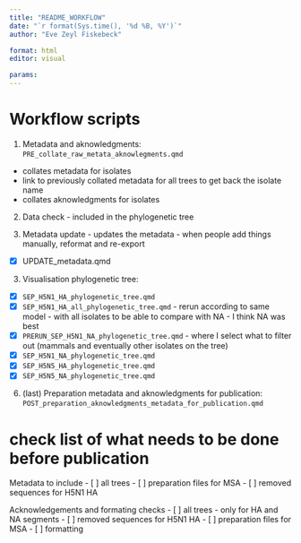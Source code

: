 ```yaml
---
title: "README_WORKFLOW"
date: "`r format(Sys.time(), '%d %B, %Y')`"
author: "Eve Zeyl Fiskebeck"

format: html
editor: visual

params:
---
```


# Workflow scripts

1.  Metadata and aknowledgments: `PRE_collate_raw_metata_aknowlegments.qmd`

-   collates metadata for isolates
-   link to previously collated metadata for all trees to get back the isolate name
-   collates aknowledgments for isolates

2. Data check - included in the phylogenetic tree

3. Metadata update - updates the metadata - when people add things manually, reformat and re-export 
- [x] UPDATE_metadata.qmd


3.  Visualisation phylogenetic tree:

- [x]   `SEP_H5N1_HA_phylogenetic_tree.qmd`
- [x]   `SEP_H5N1_HA_all_phylogenetic_tree.qmd` - rerun according to same model - with all isolates to be able to compare with NA - I think NA was best
- [x]     `PRERUN_SEP_H5N1_NA_phylogenetic_tree.qmd` - where I select what to filter out (mammals and eventually other isolates on the tree)
- [x]   `SEP_H5N1_NA_phylogenetic_tree.qmd`
- [x]   `SEP_H5N5_HA_phylogenetic_tree.qmd`
- [x]   `SEP_H5N5_NA_phylogenetic_tree.qmd`

6.  (last) Preparation metadata and aknowledgments for publication: `POST_preparation_aknowledgments_metadata_for_publication.qmd`

# check list of what needs to be done before publication

Metadata to include
- [ ] all trees 
- [ ] preparation files for MSA 
- [ ] removed sequences for H5N1 HA

Acknowledgements and formating checks
- [ ] all trees - only for HA and NA segments 
- [ ] removed sequences for H5N1 HA
- [ ] preparation files for MSA 
- [ ] formatting

